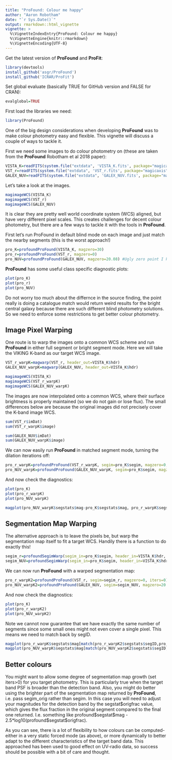 ```yaml
---
title: "ProFound: Colour me happy"
author: "Aaron Robotham"
date: "`r Sys.Date()`"
output: rmarkdown::html_vignette
vignette: >
  %\VignetteIndexEntry{ProFound: Colour me happy}
  %\VignetteEngine{knitr::rmarkdown}
  %\VignetteEncoding{UTF-8}
---
```


Get the latest version of **ProFound** and **ProFit**:

```r
library(devtools)
install_github('asgr/ProFound')
install_github('ICRAR/ProFit')
```

Set global evaluate (basically TRUE for GitHub version and FALSE for CRAN):

```r
evalglobal=TRUE
```

First load the libraries we need:

```r
library(ProFound)
```

One of the big design considerations when developing **ProFound** was to make colour photometry easy and flexible. This vignette will discuss a couple of ways to tackle it.

First we need some images to do colour photometry on (these are taken from the **ProFound** Robotham et al 2018 paper):

```r
VISTA_K=readFITS(system.file("extdata", 'VISTA_K.fits', package="magicaxis"))
VST_r=readFITS(system.file("extdata", 'VST_r.fits', package="magicaxis"))
GALEX_NUV=readFITS(system.file("extdata", 'GALEX_NUV.fits', package="magicaxis"))
```

Let's take a look at the images.

```r
magimageWCS(VISTA_K)
magimageWCS(VST_r)
magimageWCS(GALEX_NUV)
```

It is clear they are pretty well world coordinate system (WCS) aligned, but have very different pixel scales. This creates challenges for decent colour photometry, but there are a few ways to tackle it with the tools in **ProFound**.

First let's run ProFound in default blind mode on each image and just match the nearby segments (this is the worst approach!)

```r
pro_K=profoundProFound(VISTA_K, magzero=30)
pro_r=profoundProFound(VST_r, magzero=0)
pro_NUV=profoundProFound(GALEX_NUV, magzero=20.08) #Ugly zero point I know- see Driver et al 2016 Table 3!
```

**ProFound** has some useful class specific diagnostic plots:

```r
plot(pro_K)
plot(pro_r)
plot(pro_NUV)
```

Do not worry too much about the differnce in the source finding, the point really is doing a catalogue match would return weird results for the bright central galaxy because there are such different blind photometry solutions. So we need to enforce some restrictions to get better colour photometry.

## Image Pixel Warping

One route is to warp the images onto a common WCS scheme and run **ProFound** in either full segment or bright segment mode. Here we will take the VIKING K-band as our target WCS image.

```r
VST_r_warpK=magwarp(VST_r, header_out=VISTA_K$hdr)
GALEX_NUV_warpK=magwarp(GALEX_NUV, header_out=VISTA_K$hdr)
```

```r
magimageWCS(VISTA_K)
magimageWCS(VST_r_warpK)
magimageWCS(GALEX_NUV_warpK)
```

The images are now interpolated onto a common WCS, where their surface brightness is properly maintained (so we do not gain or lose flux). The small differences below are because the original images did not precisely cover the K-band image WCS.

```r
sum(VST_r$imDat)
sum(VST_r_warpK$image)

sum(GALEX_NUV$imDat)
sum(GALEX_NUV_warpK$image)
```

We can now easily run **ProFound** in matched segment mode, turning the dilation iterations off:

```r
pro_r_warpK=profoundProFound(VST_r_warpK, segim=pro_K$segim, magzero=0, iters=0)
pro_NUV_warpK=profoundProFound(GALEX_NUV_warpK, segim=pro_K$segim, magzero=20.08, iters=0)
```

And now check the diagnostics:

```r
plot(pro_K)
plot(pro_r_warpK)
plot(pro_NUV_warpK)
```

```r
magplot(pro_NUV_warpK$segstats$mag-pro_K$segstats$mag, pro_r_warpK$segstats$mag-pro_K$segstats$mag, xlab='NUV-K', ylab='r-K')
```

## Segmentation Map Warping

The alternative approach is to leave the pixels be, but warp the segmentation map itself to fit a target WCS. Handily there is a function to do exactly this!

```r
segim_r=profoundSegimWarp(segim_in=pro_K$segim, header_in=VISTA_K$hdr, header_out=VST_r$hdr)
segim_NUV=profoundSegimWarp(segim_in=pro_K$segim, header_in=VISTA_K$hdr, header_out=GALEX_NUV$hdr)
```

We can now run **ProFound** with a warped segmentation map:

```r
pro_r_warpK2=profoundProFound(VST_r, segim=segim_r, magzero=0, iters=0)
pro_NUV_warpK2=profoundProFound(GALEX_NUV, segim=segim_NUV, magzero=20.08, iters=0)
```

And now check the diagnostics:

```r
plot(pro_K)
plot(pro_r_warpK2)
plot(pro_NUV_warpK2)
```

Note we cannot now guarantee that we have exactly the same number of segments since some small ones might not even cover a single pixel. This means we need to match back by segID.

```r
magplot(pro_r_warpK$segstats$mag[match(pro_r_warpK2$segstats$segID,pro_r_warpK$segstats$segID)], pro_r_warpK2$segstats$mag, grid=TRUE, xlab='r Image Warp / mag', ylab='r Segim Warp / mag')
magplot(pro_NUV_warpK$segstats$mag[match(pro_NUV_warpK2$segstats$segID,pro_NUV_warpK$segstats$segID)], pro_NUV_warpK2$segstats$mag, grid=TRUE, xlab='NUV Image Warp / mag', ylab='NUV Segim Warp / mag')
```

## Better colours

You might want to allow some degree of segmentation map growth (set iters>0) for you target photometry. This is particularly true when the target band PSF is broader than the detection band. Also, you might do better using the brighter part of the segmentation map returned by **ProFound**, i.e. pass segim_orig rather than segim. In this case you will need to adjust your magnitudes for the detection band by the segstat$origfrac value, which gives the flux fraction in the original segment compared to the final one returned. I.e. something like profound\$segstat\$mag - 2.5*log10(profound\$segstat\$origfrac).

As you can see, there is a lot of flexibility to how colours can be computed- either in a very static forced mode (as above), or more dynamically to better adapt to the different characteristics of the target band data. This approached has been used to good effect on UV-radio data, so success should be possible with a bit of care and thought.
